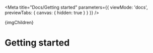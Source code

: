 



<Meta
  title="Docs/Getting started"
  parameters={{
    viewMode: 'docs',
    previewTabs: {
      canvas: {
        hidden: true
      }
    }
  }}
/>


<Spacer>
  <Slider {...classNames}>{imgChildren}</Slider>
</Spacer>

# Getting started
